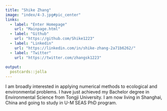 ---
title: "Shike Zhang"
image: "index/4-3.jpg#pic_center"
links:
  - label: "Enter Homepage"
    url: "Mainpage.html"
  - label: "Github"
    url: "https://github.com/Shike1223"
  - label: "Linkedin"
    url: "https://linkedin.com/in/shike-zhang-2a71b6262/"
  - label: "Twitter"
    url: "https://twitter.com/zhangsk1223"
    
output:
  postcards::jolla
---
 
I am broadly interested in applying numerical methods to ecological and
environmental problems. I have just achieved my Bachelor degree in Environmental
Science from Tongji University. I am now living in Shanghai, China and going to 
study in U-M SEAS PhD program.

<!--ChatBox Starts-->
 <script src="https://formspree.io/js/formbutton-v1.min.js" defer></script>
  <script>
    window.formbutton=window.formbutton||function(){(formbutton.q=formbutton.q||[]).push(arguments)};
    formbutton("create", {fields: [{
      name: "name",
      type: "text",
      label: "Your Name",
      required: true,
    },
    {
      name: "email",
      type: "email",
      label: "Your Email",
      required: true
    },
    {
      name: "Message",
      type: "textarea"
    },
    {
      type: "submit"
    }],
    styles: {
      fontFamily:'"Lato", sans-serif',
      button: {
        background: "#000000"
      },
      description: {
        background: "#000000"
      },
      title: {
        background: "#000000",
        letterSpacing: "0.05em",
        textTransform: "uppercase"
      }
    },
    description: "I'll get back to you as soon as possible.",
    action: "https://formspree.io/xnqwkyad"})
  </script>
  <!--ChatBox Ends-->